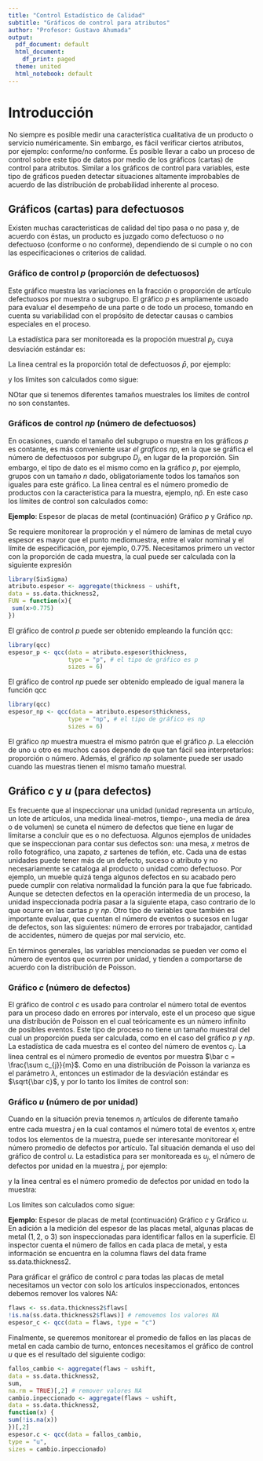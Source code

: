 ```yaml
---
title: "Control Estadístico de Calidad"
subtitle: "Gráficos de control para atributos" 
author: "Profesor: Gustavo Ahumada"
output:
  pdf_document: default
  html_document:
    df_print: paged
  theme: united
  html_notebook: default
---
```


# Introducción

No siempre es posible medir una característica cualitativa de un producto o servicio numéricamente. Sin embargo, es fácil verificar ciertos atributos, por ejemplo: conforme/no conforme. Es posible llevar a cabo un proceso de control sobre este tipo de datos por medio de los gráficos (cartas) de control para atributos. Similar a los gráficos de control para variables, este tipo de gráficos pueden detectar situaciones altamente improbables de acuerdo de las distribución de probabilidad inherente al proceso.


## Gráficos (cartas) para defectuosos

Existen muchas caracteristicas de calidad del tipo pasa o no pasa y, de acuerdo con éstas, un producto es juzgado como defectuoso o no defectuoso (conforme o no conforme), dependiendo de si cumple o no con las especificaciones o criterios de calidad.

### Gráfico de control *p* (proporción de defectuosos)

Este gráfico muestra las variaciones en la fracción o proporción de artículo defectuosos por muestra o subgrupo. El gráfico *p* es ampliamente usoado para evaluar el desempeño de una parte o de todo un proceso, tomando en cuenta su variabilidad con el propósito de detectar causas o cambios especiales en el proceso.

La estadística para ser monitoreada es la propoción muestral $p_{j}$, cuya desviación estándar es:

\begin{equation}
\sqrt{\frac{\bar p(1- \bar p)}{n_{j}}} \nonumber
\end{equation}

La linea central es la proporción total de defectuosos $\bar p$, por ejemplo:

\begin{equation}
\bar p = \frac{\sum_{j=1}^{m}D_{j}}{\sum_{j=1}^{m}n_{j}} \nonumber
\end{equation}

y los límites son calculados como sigue:

\begin{equation}
UCL_{j} =\bar p + 3 \sqrt{\frac{\bar p(1- \bar p)}{n_{j}}} \nonumber
\end{equation}

\begin{equation}
LCL_{j} =\bar p - 3 \sqrt{\frac{\bar p(1- \bar p)}{n_{j}}} \nonumber
\end{equation}

NOtar que si tenemos diferentes tamaños muestrales los límites de control no son constantes.


### Gráficos de control $np$ (número de defectuosos)

En ocasiones, cuando el tamaño del subgrupo o muestra en los gráficos $p$ es contante, es más conveniente usar *el graficos* $np$, en la que se gráfica el número de defectuosos por subgrupo $D_{j}$, en lugar de la proporción. Sin embargo, el tipo de dato es el mismo como en la gráfico $p$, por ejemplo, grupos con un tamaño $n$ dado, obligatoriamente todos los tamaños son iguales para este gráfico. La linea central es el número promedio de productos con la característica para la muestra, ejemplo, $n\bar p$. En este caso los límites de control son calculados como: 

\begin{equation}
UCL =n\bar p + 3 \sqrt{n\bar p(1-\bar p)} \nonumber
\end{equation}

\begin{equation}
LCL =n\bar p - 3 \sqrt{n\bar p(1-\bar p)} \nonumber
\end{equation}

**Ejemplo**: Espesor de placas de metal (continuación) Gráfico $p$ y Gráfico $np$.

Se requiere monitorear la proproción y el número de laminas de metal cuyo espesor es mayor que el punto mediomuestra, entre el valor nominal y el límite de especificación, por ejemplo, $0.775$. Necesitamos primero un vector con la proporción de cada muestra, la cual puede ser calculada con la siguiente expresión

```r
library(SixSigma)
atributo.espesor <- aggregate(thickness ~ ushift,
data = ss.data.thickness2,
FUN = function(x){
 sum(x>0.775) 
})
```

El gráfico de control $p$ puede ser obtenido empleando la función qcc:

```r
library(qcc)
espesor_p <- qcc(data = atributo.espesor$thickness,
                 type = "p", # el tipo de gráfico es p
                 sizes = 6)
```

El gráfico de control $np$  puede ser obtenido empleado de igual manera la función qcc

```r
library(qcc)
espesor_np <- qcc(data = atributo.espesor$thickness,
                 type = "np", # el tipo de gráfico es np
                 sizes = 6)
```

El gráfico $np$ muestra muestra el mismo patrón que el gráfico $p$. La elección de uno u otro es muchos casos depende de que tan fácil sea interpretarlos: proporción o número. Además, el gráfico $np$ solamente puede ser usado cuando las muestras tienen el mismo tamaño muestral.


## Gráfico $c$ y $u$ (para defectos)

Es frecuente que al inspeccionar una unidad (unidad representa un artículo, un lote de artículos, una medida lineal-metros, tiempo-, una media de área o de volumen) se cuneta el número de defectos que tiene en lugar de limitarse a concluir que es o no defectuosa. Algunos ejemplos de unidades que se inspeccionan para contar sus defectos son: una mesa, $x$ metros de rollo fotográfico, una zapato, $z$ sartenes de teflón, etc. Cada una de estas unidades puede tener más de un defecto, suceso o atributo y no necesariamente se cataloga al producto  o unidad como defectuoso. Por ejemplo, un mueble quizá tenga algunos defectos en su acabado pero puede cumplir con relativa normalidad la función para la que fue fabricado. Aunque se detecten defectos en la operación intermedia de un proceso, la unidad inspeccionada podría pasar a la siguiente etapa, caso contrario de lo que ocurre en las cartas $p$ y $np$. Otro tipo de variables que también es importante evaluar, que cuentan el número de eventos o sucesos en lugar de defectos, son las siguientes: número de errores por trabajador, cantidad de accidentes, número de quejas por mal servicio, etc.

En términos generales, las variables mencionadas se pueden ver como el número de eventos que ocurren por unidad, y tienden a comportarse de acuerdo con la distribución de Poisson.


### Gráfico $c$ (número de defectos)

El gráfico de control $c$  es usado para controlar el número total de eventos para un proceso dado en errores por intervalo, este el un proceso que sigue una distribución de Poisson en el cual teóricamente es un número infinito de posibles eventos. Este tipo de proceso no tiene un tamaño muestral del cual un proporción pueda ser calculada, como en el caso del gráfico $p$ y $np$. La estadística de cada muestra es el conteo del número de eventos $c_{j}$. La linea central es el número promedio de eventos por muestra $\bar c = \frac{\sum c_{j}}{m}$. Como en una distribución de Poisson la varianza es el parámetro $\lambda$, entonces un estimador de la desviación estándar es $\sqrt{\bar c}$, y por lo tanto los límites de control son:

\begin{equation}
UCL_{j} =  \bar c + 3\sqrt{\bar c}, \nonumber
\end{equation}

\begin{equation}
LCL_{j} =  \bar c - 3\sqrt{\bar c}. \nonumber
\end{equation}

### Gráfico $u$ (número de por unidad)

Cuando en la situación previa tenemos $n_{j}$ artículos de diferente tamaño entre cada muestra $j$ en la cual contamos el número total de eventos $x_{j}$ entre todos los elementos de la muestra, puede ser interesante monitorear el número promedio de defectos por artículo. Tal situación demanda el uso del gráfico de control $u$. La estadistica para ser monitoreada es $u_{j}$, el número de defectos por unidad en la muestra $j$, por ejemplo:

\begin{equation}
u_{j} = \frac{x_{j}}{n_{j}}, \nonumber
\end{equation}

y la linea central es el número promedio de defectos por unidad en todo la muestra:

\begin{equation}
CL = \bar {u} = \frac{\sum_{j=1}^{m}u_{j}}{m}. \nonumber
\end{equation}

Los límites son calculados como sigue:

\begin{equation}
UCL = \bar {u} = \bar{u} + 3 \sqrt{\frac{\bar{u}}{n_{j}}},   \nonumber
\end{equation}

\begin{equation}
LCL = \bar {u} = \bar{u} - 3 \sqrt{\frac{\bar{u}}{n_{j}}}.   \nonumber
\end{equation}

**Ejemplo**: Espesor de placas de metal (continuación) Gráfico $c$ y Gráfico $u$. En adición a la medición del espesor de las placas metal, algunas placas de metal ($1,2$, o $3$) son inspeccionadas para identificar fallos en la superficie. El inspector cuenta el número de fallos en cada placa de metal, y esta información se encuentra en la columna flaws del data frame ss.data.thickness2.

Para gráficar el gráfico de control $c$ para todas las placas de metal necesitamos un vector con solo los artículos inspeccionados, entonces debemos remover los valores NA:

```r
flaws <- ss.data.thickness2$flaws[
!is.na(ss.data.thickness2$flaws)] # removemos los valores NA
espesor_c <- qcc(data = flaws, type = "c")
```

Finalmente, se queremos monitorear el promedio de fallos en las placas de metal en cada cambio de turno, entonces necesitamos el gráfico de control $u$ que es el resultado del siguiente codigo:

```r
fallos_cambio <- aggregate(flaws ~ ushift,
data = ss.data.thickness2,
sum,
na.rm = TRUE)[,2] # remover valores NA
cambio.inpeccionado <- aggregate(flaws ~ ushift,
data = ss.data.thickness2,
function(x) {
sum(!is.na(x))
})[,2]
espesor.c <- qcc(data = fallos_cambio,
type = "u",
sizes = cambio.inpeccionado)
```






